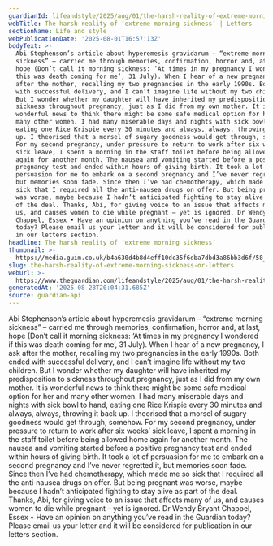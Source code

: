 ```yaml
---
guardianId: lifeandstyle/2025/aug/01/the-harsh-reality-of-extreme-morning-sickness
webTitle: The harsh reality of ‘extreme morning sickness’ | Letters
sectionName: Life and style
webPublicationDate: '2025-08-01T16:57:13Z'
bodyText: >-
  Abi Stephenson’s article about hyperemesis gravidarum – “extreme morning
  sickness” – carried me through memories, confirmation, horror and, at last,
  hope (Don’t call it morning sickness: ‘At times in my pregnancy I wondered if
  this was death coming for me’, 31 July). When I hear of a new pregnancy, I ask
  after the mother, recalling my two pregnancies in the early 1990s. Both ended
  with successful delivery, and I can’t imagine life without my two children.
  But I wonder whether my daughter will have inherited my predisposition to
  sickness throughout pregnancy, just as I did from my own mother. It is
  wonderful news to think there might be some safe medical option for her and
  many other women. I had many miserable days and nights with sick bowl to hand,
  eating one Rice Krispie every 30 minutes and always, always, throwing it back
  up. I theorised that a morsel of sugary goodness would get through, somehow.
  For my second pregnancy, under pressure to return to work after six weeks’
  sick leave, I spent a morning in the staff toilet before being allowed home
  again for another month. The nausea and vomiting started before a positive
  pregnancy test and ended within hours of giving birth. It took a lot of
  persuasion for me to embark on a second pregnancy and I’ve never regretted it,
  but memories soon fade. Since then I’ve had chemotherapy, which made me so
  sick that I required all the anti‑nausea drugs on offer. But being pregnant
  was worse, maybe because I hadn’t anticipated fighting to stay alive as part
  of the deal. Thanks, Abi, for giving voice to an issue that affects many of
  us, and causes women to die while pregnant – yet is ignored. Dr Wendy Bryant
  Chappel, Essex • Have an opinion on anything you’ve read in the Guardian
  today? Please email us your letter and it will be considered for publication
  in our letters section.
headline: The harsh reality of ‘extreme morning sickness’
thumbnail: >-
  https://media.guim.co.uk/b4a630d4b8d4eff10dc35f6dba7dbd3a86bb3d6f/58_0_4779_3825/500.jpg
slug: the-harsh-reality-of-extreme-morning-sickness-or-letters
webUrl: >-
  https://www.theguardian.com/lifeandstyle/2025/aug/01/the-harsh-reality-of-extreme-morning-sickness
generatedAt: '2025-08-28T20:04:31.685Z'
source: guardian-api
---
```

Abi Stephenson’s article about hyperemesis gravidarum – “extreme morning sickness” – carried me through memories, confirmation, horror and, at last, hope (Don’t call it morning sickness: ‘At times in my pregnancy I wondered if this was death coming for me’, 31 July). When I hear of a new pregnancy, I ask after the mother, recalling my two pregnancies in the early 1990s. Both ended with successful delivery, and I can’t imagine life without my two children. But I wonder whether my daughter will have inherited my predisposition to sickness throughout pregnancy, just as I did from my own mother. It is wonderful news to think there might be some safe medical option for her and many other women. I had many miserable days and nights with sick bowl to hand, eating one Rice Krispie every 30 minutes and always, always, throwing it back up. I theorised that a morsel of sugary goodness would get through, somehow. For my second pregnancy, under pressure to return to work after six weeks’ sick leave, I spent a morning in the staff toilet before being allowed home again for another month. The nausea and vomiting started before a positive pregnancy test and ended within hours of giving birth. It took a lot of persuasion for me to embark on a second pregnancy and I’ve never regretted it, but memories soon fade. Since then I’ve had chemotherapy, which made me so sick that I required all the anti‑nausea drugs on offer. But being pregnant was worse, maybe because I hadn’t anticipated fighting to stay alive as part of the deal. Thanks, Abi, for giving voice to an issue that affects many of us, and causes women to die while pregnant – yet is ignored. Dr Wendy Bryant Chappel, Essex • Have an opinion on anything you’ve read in the Guardian today? Please email us your letter and it will be considered for publication in our letters section.
